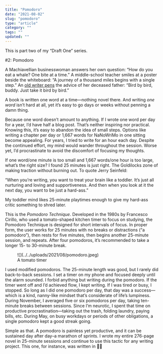 ```yaml
---
title: "Pomodoro"
date: "2021-08-02"
slug: "pomodoro"
type: "article"
category: ""
tags: ""
updated: ""
---
```


This is part two of my “Draft One” series.

#2: Pomodoro

A Machiavellian businesswoman answers her own question: “How do you eat a whale? One bite at a time.” A middle-school teacher smiles at a poster beside the whiteboard: “A journey of a thousand miles begins with a single step.” An [old writer pens](https://www.goodreads.com/book/show/12543.Bird_by_Bird) the advice of her deceased father: “Bird by bird, buddy. Just take it bird by bird.”

A book is written one word at a time—nothing novel there. And writing *one word* isn’t hard at all, yet it’s easy to go days or weeks without penning a damn thing.

Because one word doesn’t amount to anything. If I wrote one word per day for a year, I’d have half a blog post. That’s neither inspiring nor practical. Knowing this, it’s easy to abandon the idea of small steps. Options like writing a chapter per day or 1,667 words for NaNoWriMo in one sitting become appealing. For years, I tried to write for an hour each day. Despite the continued effort, my mind would wander throughout the session. Worse yet, I’d procrastinate to avoid the discomfort of focusing my thoughts.

If one word/one minute is too small and 1,667 words/one hour is too large, what’s the right size? I found 25 minutes is just right. The Goldilocks zone of making traction without burning out. To quote Jerry Seinfeld:

“When you’re writing, you want to treat your brain like a toddler. It’s just all nurturing and loving and supportiveness. And then when you look at it the next day, you want to be just a hard-ass.”

My toddler mind likes 25-minute playtimes enough to give my hard-ass critic something to shred later.

This is the *Pomodoro Technique*. Developed in the 1980s by Francesco Cirillo, who used a tomato-shaped kitchen timer to focus on studying, the Pomodoro Technique is designed for short intervals of focus. In proper form, the user works for 25 minutes with no breaks or distractions (“a pomodoro”), then rests for five minutes, then begins another 25-minute session, and repeats. After four pomodoros, it’s recommended to take a longer 15- to 30-minute break.

<div class="wp-block-image"><figure class="aligncenter size-large is-resized">![](../../uploads/2021/08/pomodoro.jpeg)<figcaption>A tomato timer</figcaption></figure></div>I used modified pomodoros. The 25-minute length was good, but I rarely did back-to-back sessions. I set a timer on my phone and focused deeply until the alarm sounded. I forbid anything but writing during the pomodoro. If the timer went off and I’d achieved flow, I kept writing. If I was tired or busy, I stopped. So long as I did one pomodoro per day, that day was a success—which is a kind, nanny-like mindset that’s considerate of life’s lumpiness. During November, I averaged five or six pomodoros per day, taking ten-minute breaks between sessions. Since I’m neurotic, I spent that time on productive procrastination—taking out the trash, folding laundry, paying bills, etc. During May, on busy workdays or periods of other obligations, a single pomodoro kept a good streak going.

Simple as that. A pomodoro is painless yet productive, and it can be sustained day after day–a marathon of sprints. I wrote my entire 276-page novel in 25-minute sessions and continue to use this tactic for any writing project. This one, for instance, was written in 🍅🍅